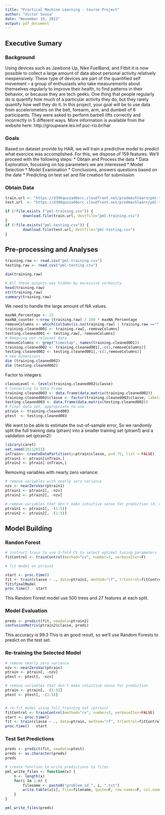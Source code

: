 ```yaml
---
title: "Practical Machine Learning - Course Project"
author: "Victor Sousa"
date: "November 16, 2021"
output: pdf_document
---
```



## Executive Sumary


### Background
  Using devices such as Jawbone Up, Nike FuelBand, and Fitbit it is now possible to collect a large amount of data about personal activity relatively inexpensively. These type of devices are part of the quantified self movement – a group of enthusiasts who take measurements about themselves regularly to improve their health, to find patterns in their behavior, or because they are tech geeks. One thing that people regularly do is quantify how much of a particular activity they do, but they rarely quantify how well they do it. In this project, your goal will be to use data from accelerometers on the belt, forearm, arm, and dumbell of 6 participants. They were asked to perform barbell lifts correctly and incorrectly in 5 different ways. More information is available from the website here: http://groupware.les.inf.puc-rio.br/har 

### Goals


  Based on dataset provide by HAR, we will train a predictive model to predict what exercice was accomplished. For this, we dispose of 159 features.
  We'll proceed with the following steps:
  * Obtain and Process the data
  * Data Exploration, focussing on top parameters we are interessed
  * Model Selection
  * Model Examination
  * Conclusions, answers questions based on the date
  * Predicting on test set and file creation for submission
  
  
### Obtain Data
```r
train.url <- "https://d396qusza40orc.cloudfront.net/predmachlearn/pml-training.csv"
test.url  <- "https://d396qusza40orc.cloudfront.net/predmachlearn/pml-testing.csv"

if (!file.exists ("pml-training.csv")) {
        download.file(train.url, destfile="pml-training.csv")
}
if (!file.exists("pml-testing.csv")) {
        download.file(test.url, destfile="pml-testing.csv")
}

```
## Pre-processing and Analyses

```r
training.raw <- read.csv("pml-training.csv")
testing.raw <- read.csv("pml-testing.csv")
```

```r
dim(training.raw)
```
```r
# All these outputs was hidden by excessive verbosity
head(training.raw)
str(training.raw)
summary(training.raw)
```
We need to handle the large amount of NA values.
```r
maxNA_Percentage <- 15
maxNA_counter <-nrow (training.raw) / 100 * maxNA_Percentage
removeColumns <- which(colSums(is.na(training.raw) | training.raw =="")> maxNA_counter)
training.cleaned001 <- training.raw[,-removeColumns]
testing.cleaned001 <- testing.raw[,-removeColumns]
# Removing not relevant data
removeColumns <- grep("timestap", names(training.cleaned001))
training.cleaned002 <- training.cleaned001[,-c(1,removeColumns)]
testing.cleaned002 <- testing.cleaned001[,-c(1,removeColumns)]
# new dimensions
dim (training.cleaned002)
dim (testing.cleaned002)
```
Factor to integers:
```r
classeLevel <- levels(training.cleaned002$classe)
# Converting to Data Frame
training.cleaned003 <- data.frame(data.matrix(training.cleaned002))
training.cleaned003$classe <- factor(training.cleaned003$classe, labels = classeLevel)
testing.cleaned003 <- data.frame(data.matrix(testing.cleaned002))
# Final data set, appropriate to use.
ptrain <- training.cleaned003
ptest  <- testing.cleaned003
```

We want to be able to estimate the out-of-sample error, So we randomly split the full training data (ptrain) into a smaller training set (ptrain1) and a validation set (ptrain2):
```r
library(caret)
set.seed(16112021)
inTrain<- createDataPartition(y=ptrain$classe, p=0.75, list = FALSE)
ptrain1 <- ptrain[inTrain,]
ptrain2 <- ptrain[-inTrain,]
```
Removing variables with nearly zero variance:

```r
# remove variables with nearly zero variance
nzv <- nearZeroVar(ptrain1)
ptrain1 <- ptrain1[, -nzv]
ptrain2 <- ptrain2[, -nzv]

# remove variables that don't make intuitive sense for prediction (X, user_name, raw_timestamp_part_1, raw_timestamp_part_2, cvtd_timestamp), which happen to be the first five variables
ptrain1 <- ptrain1[, -(1:5)]
ptrain2 <- ptrain2[, -(1:5)]
```

## Model Building
### Randon Forest

```r
# instruct train to use 3-fold CV to select optimal tuning parameters
fitControl <- trainControl(method="cv", number=3, verboseIter=F)

# fit model on ptrain1

start <- proc.time()
fit <- train(classe ~ ., data=ptrain1, method="rf", trControl=fitControl)
fit$finalModel
proc.time() - start
```

This Random Forest model use 500 trees and 27 features at each split.


### Model Evaluation


```r
preds <- predict(fit, newdata=ptrain2)
confusionMatrix(ptrain2$classe, preds)

```
This accuracy is 99.3
This is an good result, so we'll use Random Forests to predict on the test set.

### Re-training the Selected Model
```r
# remove nearly zero variance
nzv <- nearZeroVar(ptrain)
ptrain <- ptrain[, -nzv]
ptest <- ptest[, -nzv]

# remove variables that don't make intuitive sense for prediction
ptrain <- ptrain[, -(1:5)]
ptest <- ptest[, -(1:5)]


# re-fit model using full training set (ptrain)
fitControl <- trainControl(method="cv", number=3, verboseIter=FALSE)
start <- proc.time()
fit <- train(classe ~ ., data=ptrain, method="rf", trControl=fitControl)
proc.time() - start


```

### Test Set Predictions

```r

preds <- predict(fit, newdata=ptest)
preds <- as.character(preds)
preds
```
```r

# create function to write predictions to files
pml_write_files <- function(x) {
    n <- length(x)
    for(i in 1:n) {
        filename <- paste0("problem_id_", i, ".txt")
        write.table(x[i], file=filename, quote=F, row.names=F, col.names=F)
    }
}

pml_write_files(preds)
```








